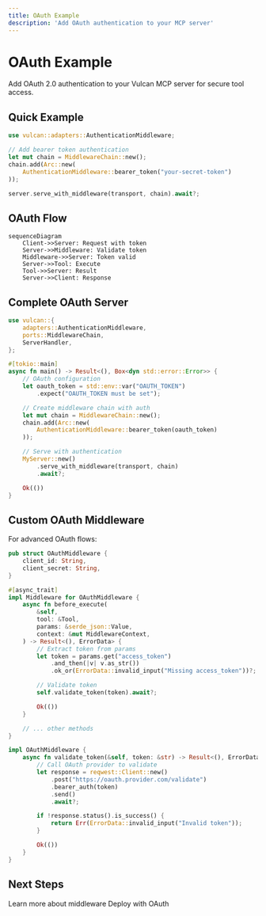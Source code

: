 ```yaml
---
title: OAuth Example
description: 'Add OAuth authentication to your MCP server'
---
```


# OAuth Example

Add OAuth 2.0 authentication to your Vulcan MCP server for secure tool access.

## Quick Example

```rust
use vulcan::adapters::AuthenticationMiddleware;

// Add bearer token authentication
let mut chain = MiddlewareChain::new();
chain.add(Arc::new(
    AuthenticationMiddleware::bearer_token("your-secret-token")
));

server.serve_with_middleware(transport, chain).await?;
```

## OAuth Flow

```mermaid
sequenceDiagram
    Client->>Server: Request with token
    Server->>Middleware: Validate token
    Middleware->>Server: Token valid
    Server->>Tool: Execute
    Tool->>Server: Result
    Server->>Client: Response
```

## Complete OAuth Server

```rust
use vulcan::{
    adapters::AuthenticationMiddleware,
    ports::MiddlewareChain,
    ServerHandler,
};

#[tokio::main]
async fn main() -> Result<(), Box<dyn std::error::Error>> {
    // OAuth configuration
    let oauth_token = std::env::var("OAUTH_TOKEN")
        .expect("OAUTH_TOKEN must be set");

    // Create middleware chain with auth
    let mut chain = MiddlewareChain::new();
    chain.add(Arc::new(
        AuthenticationMiddleware::bearer_token(oauth_token)
    ));

    // Serve with authentication
    MyServer::new()
        .serve_with_middleware(transport, chain)
        .await?;

    Ok(())
}
```

## Custom OAuth Middleware

For advanced OAuth flows:

```rust
pub struct OAuthMiddleware {
    client_id: String,
    client_secret: String,
}

#[async_trait]
impl Middleware for OAuthMiddleware {
    async fn before_execute(
        &self,
        tool: &Tool,
        params: &serde_json::Value,
        context: &mut MiddlewareContext,
    ) -> Result<(), ErrorData> {
        // Extract token from params
        let token = params.get("access_token")
            .and_then(|v| v.as_str())
            .ok_or(ErrorData::invalid_input("Missing access_token"))?;

        // Validate token
        self.validate_token(token).await?;

        Ok(())
    }

    // ... other methods
}

impl OAuthMiddleware {
    async fn validate_token(&self, token: &str) -> Result<(), ErrorData> {
        // Call OAuth provider to validate
        let response = reqwest::Client::new()
            .post("https://oauth.provider.com/validate")
            .bearer_auth(token)
            .send()
            .await?;

        if !response.status().is_success() {
            return Err(ErrorData::invalid_input("Invalid token"));
        }

        Ok(())
    }
}
```

## Next Steps

<CardGroup cols={2}>
  <Card title="Middleware Guide" icon="layer-group" href="/examples-docs/middleware">
    Learn more about middleware
  </Card>
  <Card title="Deployment" icon="rocket" href="/guides/deployment">
    Deploy with OAuth
  </Card>
</CardGroup>
